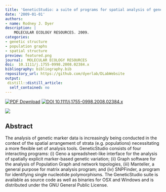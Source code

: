 ```yaml
---
title: 'GeneticStudio: a suite of programs for spatial analysis of genetic-marker data'
date: '2009-01-01'
authors:
- name: Rodney J. Dyer
description: |
    MOLECULAR ECOLOGY RESOURCES. 2009.  
categories: 
- genetic structure
- population graphs
- spatial structure
preview: featured.png
journal:  MOLECULAR ECOLOGY RESOURCES
doi:  10.1111/j.1755-0998.2008.02384.x
bibliography: bibliography.bib
repository_url: https://github.com/dyerlab/DLabWebsite
output:
 distill::distill_article:
  self_contained: no
---
```


 [![PDF Download](https://img.shields.io/badge/PDF-21B02C.svg)](https://drive.google.com/open?id=0B0T81CzLjtfPX2pkVVhoTF9icnM) [![ DOI 10.1111/j.1755-0998.2008.02384.x](http://img.shields.io/badge/DOI-474747.svg)](https://doi.org/10.1111/j.1755-0998.2008.02384.x)

![]( featured.png )

## Abstract

The analysis of genetic marker data is increasingly being conducted in the context of the spatial arrangement of strata (e.g. populations) necessitating a more flexible set of analysis tools. GeneticStudio consists of four interacting programs: (i) Geno a spreadsheet-like interface for the analysis of spatially explicit marker-based genetic variation; (ii) Graph software for the analysis of Population Graph and network topologies, (iii) Manteller, a general purpose for matrix analysis program; and (iv) SNPFinder, a program for identifying single nucleotide polymorphisms. The GeneticStudio suite is available as source code as well as binaries for OSX and Windows and is distributed under the GNU General Public License.
